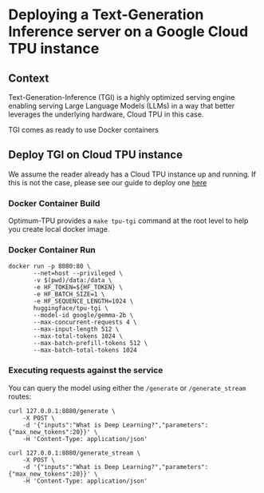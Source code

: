 # Deploying a Text-Generation Inference server on a Google Cloud TPU instance

## Context

Text-Generation-Inference (TGI) is a highly optimized serving engine enabling serving Large Language Models (LLMs) in a way
that better leverages the underlying hardware, Cloud TPU in this case.

TGI comes as ready to use Docker containers

## Deploy TGI on Cloud TPU instance

We assume the reader already has a Cloud TPU instance up and running.
If this is not the case, please see our guide to deploy one [here](./deploy.mdx)

### Docker Container Build

Optimum-TPU provides a `make tpu-tgi` command at the root level to help you create local docker image.

### Docker Container Run

```
docker run -p 8080:80 \
       --net=host --privileged \
       -v $(pwd)/data:/data \
       -e HF_TOKEN=${HF_TOKEN} \
       -e HF_BATCH_SIZE=1 \
       -e HF_SEQUENCE_LENGTH=1024 \
       huggingface/tpu-tgi \
       --model-id google/gemma-2b \
       --max-concurrent-requests 4 \
       --max-input-length 512 \
       --max-total-tokens 1024 \
       --max-batch-prefill-tokens 512 \
       --max-batch-total-tokens 1024
```

### Executing requests against the service

You can query the model using either the `/generate` or `/generate_stream` routes:

```
curl 127.0.0.1:8080/generate \
    -X POST \
    -d '{"inputs":"What is Deep Learning?","parameters":{"max_new_tokens":20}}' \
    -H 'Content-Type: application/json'
```

```
curl 127.0.0.1:8080/generate_stream \
    -X POST \
    -d '{"inputs":"What is Deep Learning?","parameters":{"max_new_tokens":20}}' \
    -H 'Content-Type: application/json'
```
